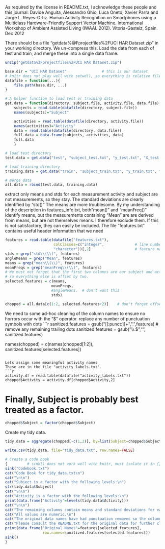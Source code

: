 As required by the license in README.txt, I acknowledge these people and this journal:
 Davide Anguita, Alessandro Ghio, Luca Oneto, Xavier Parra and Jorge L. Reyes-Ortiz. Human Activity Recognition on Smartphones using a Multiclass Hardware-Friendly Support Vector Machine. International Workshop of Ambient Assisted Living (IWAAL 2012). Vitoria-Gasteiz, Spain. Dec 2012
 

There should be a file "getdata%@Fprojectfiles%2FUCI HAR Dataset.zip" in your working directory.
We un-compress this.
Load the data from each of test and train, and merge these into a single data frame.
```r
unzip("getdata%2Fprojectfiles%2FUCI HAR Dataset.zip")

base.dir = "UCI HAR Dataset"                # this is our dataset
# knitr does not play well with setwd(), so everything is relative file paths.
datafile = function(...){
    file.path(base.dir, ...)
}

# A helper function to load test or training data
get.data = function(directory, subject.file, activity.file, data.file){
    subjects = read.table(datafile(directory, subject.file))
    names(subjects)="Subject"

    activities = read.table(datafile(directory, activity.file))
    names(activities)="Activity"
    data = read.table(datafile(directory, data.file))
    full.data = data.frame(subjects, activities, data)
    full.data
    }

# load test directory
test.data = get.data("test", "subject_test.txt", "y_test.txt", "X_test.txt")

# load training directory
training.data = get.data("train", "subject_train.txt", "y_train.txt", "X_train.txt")

# merge data
all.data = rbind(test.data, training.data)
```

extract only means and stds for each measurement
activity and subject are not measurements, so they stay.
The standard deviations are clearly identified by "std()"
The means are more troublesome. By my understanding of the description in features_info.txt,
both"mean()" and "meanFreq()" identify means, but the measurements containing "Mean" are are 
derived from means, but are not themselves means.
I therefore exclude them.
If this is not satisfactory, they can easily be included.
The file "features.txt" contains useful header information that we need
```r
features = read.table(datafile("features.txt"), 
                      colClasses=c("integer",              # line number
                      "character"))[,2]                    # feature name
stds = grep("std\\(\\)", features)
angleMeans = grep("Mean", features)
means = grep("mean\\(\\)", features)
meanFreqs = grep("meanFreq\\(\\)", features)
# We must not forget that the first two columns are our subject and activity columns
# so everything else is offset by two.
selected.features = c(means,
                     meanFreqs,
                     #angleMeans,  # don't want this
                     stds)

chopped = all.data[c(1:2, selected.features+2)]    # don't forget offset for first two columns
```

We need to some ad-hoc cleaning of the column names to ensure no
horrors occur with the "$" operator.
replace any number of punctuation symbols with dots
```r
sanitized.features = gsub("[[:punct:]]+",".",features)
# remove any remaining trailing dots
sanitized.features =  gsub("\\.$","", sanitized.features)

names(chopped) = c(names(chopped[1:2]), sanitized.features[selected.features])
```

Lets assign some meaningful activity names
These are in the file "activity_labels.txt".
```r
activity.df = read.table(datafile("activity_labels.txt"))
chopped$Activity = activity.df[chopped$Activity,2]
```
# Finally, Subject is probably best treated as a factor.
```r
chopped$Subject = factor(chopped$Subject)
```
Create my tidy data.
```r
tidy.data = aggregate(chopped[-c(1,2)], by=list(Subject=chopped$Subject, Activity=chopped$Activity), FUN=mean)

write.csv(tidy.data, file="tidy_data.txt", row.names=FALSE)
```
```r
# Create a code book
{         # sink() does not work well with knitr, must isolate it in {}
sink("Codebook.txt")
cat("Code Book for tidy_data.txt\n")
cat("\n\n")
cat("Subject is a factor with the following levels:\n")
str(tidy.data$Subject)
cat("\n\n")
cat("Activity is a factor with the following levels:\n")
print(data.frame("Activity"=levels(tidy.data$Activity)))
cat("\n\n")
cat("The remaining columns contain means and standard deviations for various measurements\n")
cat("All values are numeric.\n")
cat("The original data names have had punctuation removed so the column names can be used safely.\n")
cat("Please consult the README.txt for the original data for further clarification\n")
print(data.frame("Original Names"=features[selected.features], 
                 row.names=sanitized.features[selected.features]))
sink()
}
```




